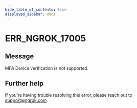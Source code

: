 ```yaml
---
hide_table_of_contents: true
displayed_sidebar: docs
---
```



# ERR_NGROK_17005

## Message

MFA Device verification is not supported.

<ErrorDetails error="err_ngrok_17005" />

## Further help

If you're having trouble resolving this error, please reach out to [support@ngrok.com](mailto:support@ngrok.com?subject=Help%20with%20ERR_NGROK_17005).
